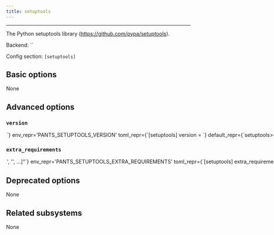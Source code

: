 ```yaml
---
title: setuptools
---
```



---

The Python setuptools library (https://github.com/pypa/setuptools).

Backend: <span className="color--primary">``</span>

Config section: <span className="color--primary">`[setuptools]`</span>

<span className={styles.options}>

## Basic options

None

## Advanced options

### `version`

<Option
  cli_repr={`--setuptools-version=<str>`}
  env_repr='PANTS_SETUPTOOLS_VERSION'
  toml_repr={`[setuptools]
version = <str>`}
  default_repr={`setuptools>=50.3.0,<57.0`}
>

Requirement string for the tool.

</Option>

### `extra_requirements`

<Option
  cli_repr={`--setuptools-extra-requirements="['<str>', '<str>', ...]"`}
  env_repr='PANTS_SETUPTOOLS_EXTRA_REQUIREMENTS'
  toml_repr={`[setuptools]
extra_requirements = [
    '<str>',
    '<str>',
    ...,
]`}
  default_repr={`[\n  "wheel>=0.35.1,<0.37"\n]`}
>

Any additional requirement strings to use with the tool. This is useful if the tool allows you to install plugins or if you need to constrain a dependency to a certain version.

</Option>

## Deprecated options

None

## Related subsystems

None

</span>
